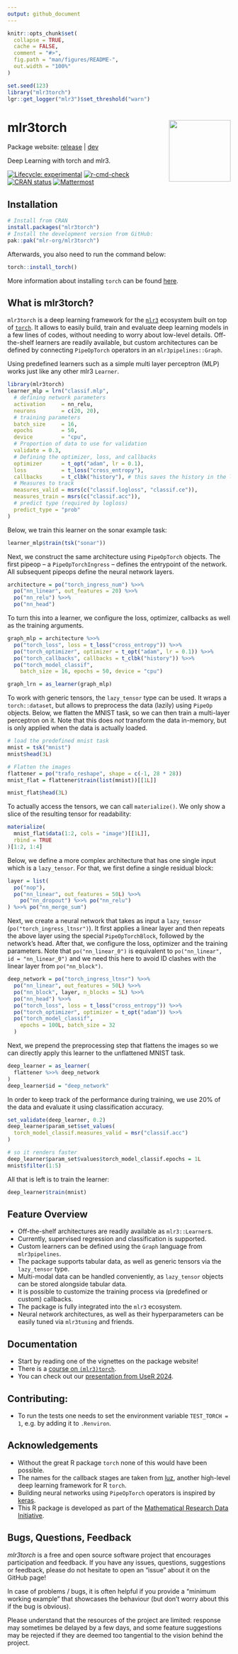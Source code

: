 ```yaml
---
output: github_document
---
```


<!-- README.md is generated from README.Rmd. Please edit that file -->

```r
knitr::opts_chunk$set(
  collapse = TRUE,
  cache = FALSE,
  comment = "#>",
  fig.path = "man/figures/README-",
  out.width = "100%"
)

set.seed(123)
library("mlr3torch")
lgr::get_logger("mlr3")$set_threshold("warn")
```

# mlr3torch <a href="https://mlr3torch.mlr-org.com"><img src="man/figures/logo.svg" align="right" height="139" /></a>

Package website: [release](https://mlr3torch.mlr-org.com/) | [dev](https://mlr3torch.mlr-org.com/dev/)

Deep Learning with torch and mlr3.

<!-- badges: start -->
[![Lifecycle: experimental](https://img.shields.io/badge/lifecycle-experimental-orange.svg)](https://lifecycle.r-lib.org/articles/stages.html#experimental)
[![r-cmd-check](https://github.com/mlr-org/mlr3torch/actions/workflows/r-cmd-check.yml/badge.svg)](https://github.com/mlr-org/mlr3torch/actions/workflows/r-cmd-check.yml)
[![CRAN status](https://www.r-pkg.org/badges/version/mlr3torch)](https://CRAN.R-project.org/package=mlr3torch)
[![Mattermost](https://img.shields.io/badge/chat-mattermost-orange.svg)](https://lmmisld-lmu-stats-slds.srv.mwn.de/mlr_invite/)
<!-- badges: end -->

## Installation

```r
# Install from CRAN
install.packages("mlr3torch")
# Install the development version from GitHub:
pak::pak("mlr-org/mlr3torch")
```

Afterwards, you also need to run the command below:

```r
torch::install_torch()
```

More information about installing `torch` can be found [here](https://torch.mlverse.org/docs/articles/installation.html).

## What is mlr3torch?

`mlr3torch` is a deep learning framework for the [`mlr3`](https://mlr-org.com) ecosystem built on top of [`torch`](https://torch.mlverse.org/).
It allows to easily build, train and evaluate deep learning models in a few lines of codes, without needing to worry about low-level details.
Off-the-shelf learners are readily available, but custom architectures can be defined by connecting `PipeOpTorch` operators in an `mlr3pipelines::Graph`.

Using predefined learners such as a simple multi layer perceptron (MLP) works just like any other mlr3 `Learner`.

```r
library(mlr3torch)
learner_mlp = lrn("classif.mlp",
  # defining network parameters
  activation     = nn_relu,
  neurons        = c(20, 20),
  # training parameters
  batch_size     = 16,
  epochs         = 50,
  device         = "cpu",
  # Proportion of data to use for validation
  validate = 0.3,
  # Defining the optimizer, loss, and callbacks
  optimizer      = t_opt("adam", lr = 0.1),
  loss           = t_loss("cross_entropy"),
  callbacks      = t_clbk("history"), # this saves the history in the learner
  # Measures to track
  measures_valid = msrs(c("classif.logloss", "classif.ce")),
  measures_train = msrs(c("classif.acc")),
  # predict type (required by logloss)
  predict_type = "prob"
)
```

Below, we train this learner on the sonar example task:

```r
learner_mlp$train(tsk("sonar"))
```

Next, we construct the same architecture using `PipeOpTorch` objects.
The first pipeop -- a `PipeOpTorchIngress` -- defines the entrypoint of the network.
All subsequent pipeops define the neural network layers.

```r
architecture = po("torch_ingress_num") %>>%
  po("nn_linear", out_features = 20) %>>%
  po("nn_relu") %>>%
  po("nn_head")
```

To turn this into a learner, we configure the loss, optimizer, callbacks as well as the training arguments.

```r
graph_mlp = architecture %>>%
  po("torch_loss", loss = t_loss("cross_entropy")) %>>%
  po("torch_optimizer", optimizer = t_opt("adam", lr = 0.1)) %>>%
  po("torch_callbacks", callbacks = t_clbk("history")) %>>%
  po("torch_model_classif",
    batch_size = 16, epochs = 50, device = "cpu")

graph_lrn = as_learner(graph_mlp)
```

To work with generic tensors, the `lazy_tensor` type can be used.
It wraps a `torch::dataset`, but allows to preprocess the data (lazily) using `PipeOp` objects.
Below, we flatten the MNIST task, so we can then train a multi-layer perceptron on it.
Note that this does *not* transform the data in-memory, but is only applied when the data is actually loaded.

```r
# load the predefined mnist task
mnist = tsk("mnist")
mnist$head(3L)

# Flatten the images
flattener = po("trafo_reshape", shape = c(-1, 28 * 28))
mnist_flat = flattener$train(list(mnist))[[1L]]

mnist_flat$head(3L)
```

To actually access the tensors, we can call `materialize()`.
We only show a slice of the resulting tensor for readability:

```r
materialize(
  mnist_flat$data(1:2, cols = "image")[[1L]],
  rbind = TRUE
)[1:2, 1:4]
```

Below, we define a more complex architecture that has one single input which is a `lazy_tensor`.
For that, we first define a single residual block:

```r
layer = list(
  po("nop"),
  po("nn_linear", out_features = 50L) %>>%
    po("nn_dropout") %>>% po("nn_relu")
) %>>% po("nn_merge_sum")

```

Next, we create a neural network that takes as input a `lazy_tensor` (`po("torch_ingress_ltnsr")`).
It first applies a linear layer and then repeats the above layer using the special `PipeOpTorchBlock`, followed by the network's head.
After that, we configure the loss, optimizer and the training parameters.
Note that `po("nn_linear_0")` is equivalent to `po("nn_linear", id = "nn_linear_0")` and we need this here to avoid ID clashes with the linear layer from `po("nn_block")`.

```r
deep_network = po("torch_ingress_ltnsr") %>>%
  po("nn_linear", out_features = 50L) %>>%
  po("nn_block", layer, n_blocks = 5L) %>>%
  po("nn_head") %>>%
  po("torch_loss", loss = t_loss("cross_entropy")) %>>%
  po("torch_optimizer", optimizer = t_opt("adam")) %>>%
  po("torch_model_classif",
    epochs = 100L, batch_size = 32
  )
```
Next, we prepend the preprocessing step that flattens the images so we can directly apply this learner to the unflattened MNIST task.

```r
deep_learner = as_learner(
  flattener %>>% deep_network
)
deep_learner$id = "deep_network"
```

In order to keep track of the performance during training, we use 20% of the data and evaluate it using classification accuracy.

```r
set_validate(deep_learner, 0.2)
deep_learner$param_set$set_values(
  torch_model_classif.measures_valid = msr("classif.acc")
)
```

```r
# so it renders faster
deep_learner$param_set$values$torch_model_classif.epochs = 1L
mnist$filter(1:5)
```

All that is left is to train the learner:

```r
deep_learner$train(mnist)
```

## Feature Overview

* Off-the-shelf architectures are readily available as `mlr3::Learner`s.
* Currently, supervised regression and classification is supported.
* Custom learners can be defined using the `Graph` language from `mlr3pipelines`.
* The package supports tabular data, as well as generic tensors via the `lazy_tensor` type.
* Multi-modal data can be handled conveniently, as `lazy_tensor` objects can be stored alongside tabular data.
* It is possible to customize the training process via (predefined or custom) callbacks.
* The package is fully integrated into the `mlr3` ecosystem.
* Neural network architectures, as well as their hyperparameters can be easily tuned via `mlr3tuning` and friends.

## Documentation

* Start by reading one of the vignettes on the package website!
* There is a [course on `(mlr3)torch`](https://mlr-org.github.io/mlr3torch-course/).
* You can check out our [presentation from UseR 2024](https://sebffischer.github.io/mlr3torch-UseR-2024/#/).

## Contributing:

* To run the tests one needs to set the environment variable `TEST_TORCH = 1`, e.g. by adding it to `.Renviron`.

## Acknowledgements

* Without the great R package `torch` none of this would have been possible.
* The names for the callback stages are taken from [luz](https://mlverse.github.io/luz/), another high-level deep learning framework for R `torch`.
* Building neural networks using `PipeOpTorch` operators is inspired by [keras](https://keras.io/).
* This R package is developed as part of the [Mathematical Research Data Initiative](https://www.mardi4nfdi.de/about/mission).

## Bugs, Questions, Feedback

*mlr3torch* is a free and open source software project that
encourages participation and feedback. If you have any issues,
questions, suggestions or feedback, please do not hesitate to open an
“issue” about it on the GitHub page\!

In case of problems / bugs, it is often helpful if you provide a
“minimum working example” that showcases the behaviour (but don’t
worry about this if the bug is obvious).

Please understand that the resources of the project are limited:
response may sometimes be delayed by a few days, and some feature
suggestions may be rejected if they are deemed too tangential to the
vision behind the project.
